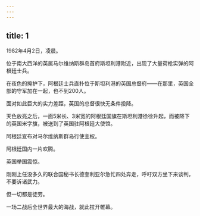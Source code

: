 ```yaml
---
---
---
```

title: 1
---



1982年4月2日，凌晨。

位于南大西洋的英属马尔维纳斯群岛首府斯坦利港附近，出现了大量荷枪实弹的阿根廷士兵。

在夜色的掩护下，阿根廷士兵直扑位于斯坦利港的英国总督府——在那里，英国全部的守军加在一起，也不到200人。

面对如此巨大的实力差距，英国的总督很快无条件投降。

天色放亮之后，一面5米长、3米宽的阿根廷国旗在斯坦利港徐徐升起，而被降下的英国米字旗，被送到了英国驻阿根廷大使馆。

阿根廷宣布对马尔维纳斯群岛行使主权。

阿根廷国内一片欢腾。

英国举国震惊。

刚刚上任没多久的联合国秘书长德奎利亚尔急忙四处奔走，呼吁双方坐下来谈判，不要诉诸武力。

但一切都是徒劳。

一场二战后全世界最大的海战，就此拉开帷幕。